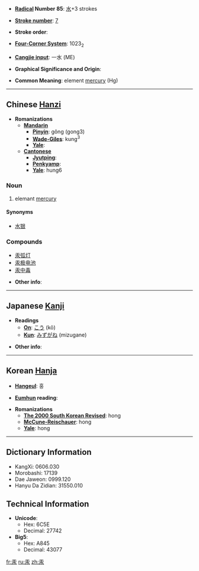 * '''[[Wiktionary:Chinese radical index| Radical]] Number 85''': [[Wiktionary:Chinese radical index 水|水]]+3 strokes

* '''[[Wiktionary:Chinese total strokes index|Stroke number]]''': [[Wiktionary:Chinese total strokes index 7|7]]

* '''Stroke order''': 

* '''[[Wiktionary:Chinese four corner index|Four-Corner System]]''': 1023<sub>2</sub>

* '''[[Wiktionary:Chinese Cangjie index|Cangjie input]]''': 一水 (ME)

* '''Graphical Significance and Origin''': 

* '''Common Meaning''': element [[mercury]] (Hg)

----

== Chinese [[Hanzi]] ==

* '''Romanizations'''
** '''[[Mandarin]]'''
*** '''[[Pinyin]]''': gǒng (gong3)
*** '''[[Wade-Giles]]''': kung<sup>3</sup>
*** '''[[Yale]]''': 
** '''[[Cantonese]]'''
*** '''[[Jyutping]]''':
*** '''[[Penkyamp]]''': 
*** '''[[Yale]]''': hung6

===Noun===
# elemant [[mercury]]

====Synonyms====
*[[水银]]

===Compounds===
*[[汞弧灯]]
*[[汞极电池]]
*[[汞中毒]]

* '''Other info''': 

----

== Japanese [[Kanji]] ==

* '''Readings'''
** '''[[On]]''': [[こう]] (kō)
** '''[[Kun]]''': [[みずがね]] (mizugane)

* '''Other info''':  

----

== Korean [[Hanja]] ==

* '''[[Hangeul]]''': 홍

* '''[[Eumhun]] reading''': 

* '''Romanizations'''
** '''[[The 2000 South Korean Revised Romanization|The 2000 South Korean Revised]]''': hong
** '''[[McCune-Reischauer]]''': hong
** '''[[Yale]]''': hong

----

== Dictionary Information ==

* KangXi: 0606.030
* Morobashi: 17139
* Dae Jaweon: 0999.120
* Hanyu Da Zidian: 31550.010

== Technical Information ==

* '''Unicode''':
** Hex: 6C5E
** Decimal: 27742
* '''Big5''':
** Hex: A845
** Decimal: 43077

[[fr:汞]]
[[ru:汞]]
[[zh:汞]]